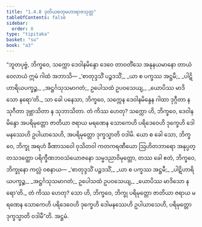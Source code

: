 ```yaml
---
title: "1.4.8 ဒုတိယစတုမဟာရာဇသုတ္တ"
tableOfContents: false
sidebar:
  order: 8
type: "tipitaka"
basket: "su"
book: "a3"
---
```



<DynamicBreadcrumb />

<Division number="38" book="a3" e="ch" v="15" p="143">

<Paragraph number="242" book="a3">
“ဘူတပုဗ္ဗံ, ဘိက္ခဝေ, သက္ကော ဒေဝါနမိန္ဒော ဒေဝေ တာဝတိံသေ အနုနယမာနော တာယံ ဝေလာယံ ဣမံ ဂါထံ အဘာသိ—
</Paragraph>

<Paragraph number="243" type="verses" book="a3">
_‘စာတုဒ္ဒသိံ ပဉ္စဒသိံ,_  
_ယာ စ ပက္ခဿ အဋ္ဌမီ;_  
_ပါဋိဟာရိယပက္ခဉ္စ,_  
_အဋ္ဌင်္ဂသုသမာဂတံ;_  
ဥပေါသထံ ဥပဝသေယျ,_  
_ယောပိဿ မာဒိသော နရော’တိ._  

</Paragraph>

<Paragraph number="244" book="a3">
သာ ခေါ ပနေသာ, ဘိက္ခဝေ, သက္ကေန ဒေဝါနမိန္ဒေန ဂါထာ ဒုဂ္ဂီတာ န သုဂီတာ ဒုဗ္ဘာသိတာ န သုဘာသိတာ. တံ ကိဿ ဟေတု? သက္ကော ဟိ, ဘိက္ခဝေ, ဒေဝါနမိန္ဒော အပရိမုတ္တော ဇာတိယာ ဇရာယ မရဏေန သောကေဟိ ပရိဒေဝေဟိ ဒုက္ခေဟိ ဒေါမနဿေဟိ ဥပါယာသေဟိ, အပရိမုတ္တော ဒုက္ခသ္မာတိ ဝဒါမိ.
</Paragraph>

<Paragraph number="245" book="a3">
ယော စ ခေါ သော, ဘိက္ခဝေ, ဘိက္ခု အရဟံ ခီဏာသဝေါ ဝုသိတဝါ ကတကရဏီယော ဩဟိတဘာရော အနုပ္ပတ္တသဒတ္ထော ပရိက္ခီဏဘဝသံယောဇနော သမ္မဒညာဝိမုတ္တော, တဿ ခေါ ဧတံ, ဘိက္ခဝေ, ဘိက္ခုနော ကလ္လံ ဝစနာယ—
</Paragraph>

<Paragraph number="246" type="verses" book="a3">
_‘စာတုဒ္ဒသိံ ပဉ္စဒသိံ,_  
_ယာ စ ပက္ခဿ အဋ္ဌမီ;_  
_ပါဋိဟာရိယပက္ခဉ္စ,_  
_အဋ္ဌင်္ဂသုသမာဂတံ;_  
ဥပေါသထံ ဥပဝသေယျ,_  
_ယောပိဿ မာဒိသော နရော’တိ._  

</Paragraph>

<Paragraph number="247" book="a3">
တံ ကိဿ ဟေတု? သော ဟိ, ဘိက္ခဝေ, ဘိက္ခု ပရိမုတ္တော ဇာတိယာ ဇရာယ မရဏေန သောကေဟိ ပရိဒေဝေဟိ ဒုက္ခေဟိ ဒေါမနဿေဟိ ဥပါယာသေဟိ, ပရိမုတ္တော ဒုက္ခသ္မာတိ ဝဒါမီ”တိ.

</Paragraph>
</Division>

<Paragraph number="248" type="center" book="a3">
အဋ္ဌမံ.
</Paragraph>